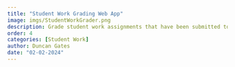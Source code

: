 ```yaml
---
title: "Student Work Grading Web App"
image: imgs/StudentWorkGrader.png
description: Grade student work assignments that have been submitted to Teaching Lab! For approval to grade please reach out to Duncan Gates
order: 4
categories: [Student Work]
author: Duncan Gates
date: "02-02-2024"
---
```

